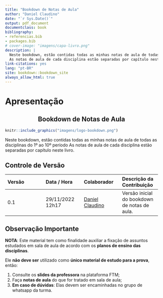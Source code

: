 ```yaml
--- 
title: "Bookdown de Notas de Aula"
author: "Daniel Claudino"
date: "`r Sys.Date()`"
output: pdf_document
documentclass: book
bibliography:
- referencias.bib
- packages.bib
# cover-image: "imagens/capa-livro.png"
description: |
  Neste bookdown, estão contidas todas as minhas notas de aula de todas as disciplinas do 1º ao 10º período
  As notas de aula de cada disciplina estão separadas por capítulo neste livro.
link-citations: yes
lang: "pt-BR"
site: bookdown::bookdown_site
always_allow_html: true
---
```


# Apresentação

<center><h2>Bookdown de Notas de Aula</h2></center>

```r
knitr::include_graphics("imagens/logo-bookdown.png")
```

Neste bookdown, estão contidas todas as minhas notas de aula de todas as disciplinas do 1º ao 10º período
  As notas de aula de cada disciplina estão separadas por capítulo neste livro.
  
## Controle de Versão

|Versão| Data / Hora | Colaborador | Descrição da Contribuição
|:--|:--|:--|:--|
| 0.1 | 29/11/2022 12h17 | [Daniel Claudino](https://wa.me/5583988853815) | Versão inicial do bookdown de notas de aula. |


## Observação Importante

**<amarelo>NOTA</amarelo>**: Este material tem como finalidade auxiliar a fixação de assuntos estudados em sala de aula de acordo com os </amarelo>**planos de ensino das disciplinas**</amarelo>.

Ele <amarelo>**não deve ser**</amarelo> utilizado como <amarelo>**único material de estudo para a prova**</amarelo>, então:

1. Consulte os **slides da professora** na plataforma FTM;  
2. Faça **notas de aula** do que for tratado em sala de aula;  
3. **Em caso de dúvidas**: <amarelo>Elas devem ser encaminhadas no grupo de whatsapp da turma.</amarelo>